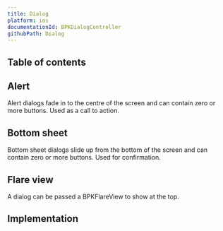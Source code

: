 ```yaml
---
title: Dialog
platform: ios
documentationId: BPKDialogController
githubPath: Dialog
---
```




## Table of contents

## Alert

Alert dialogs fade in to the centre of the screen and can contain zero or more buttons. Used as a call to action.

<IOSComponentScreenshots
  lightMode={screenshotAlert}
  darkMode={screenshotAlertDm}
  altText="iOS alert dialog with a call to action" />

## Bottom sheet

Bottom sheet dialogs slide up from the bottom of the screen and can contain zero or more buttons. Used for confirmation.

<IOSComponentScreenshots
  lightMode={screenshotBottomSheet}
  darkMode={screenshotBottomSheetDm}
  altText="iOS bottom sheet dialog used for confirmation" />

## Flare view

A dialog can be passed a BPKFlareView to show at the top.

<IOSComponentScreenshots
  lightMode={screenshotWithFlare}
  darkMode={screenshotWithFlareDm}
  altText="iOS dialog with a BPKFlareView" />

## Implementation

<Readme file={readme} />